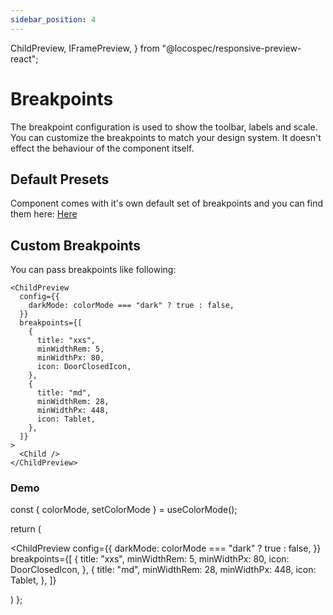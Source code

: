 ```yaml
---
sidebar_position: 4
---
```


  ChildPreview,
  IFramePreview,
} from "@locospec/responsive-preview-react";

# Breakpoints

The breakpoint configuration is used to show the toolbar, labels and scale. You can customize the breakpoints to match your design system. It doesn't effect the behaviour of the component itself.

## Default Presets

Component comes with it's own default set of breakpoints and you can find them here: [Here](https://github.com/rjvim/responsive-preview-react/blob/main/packages/responsive-preview-react/lib/breakpoints.ts)

## Custom Breakpoints

You can pass breakpoints like following:

```tsx
<ChildPreview
  config={{
    darkMode: colorMode === "dark" ? true : false,
  }}
  breakpoints={[
    {
      title: "xxs",
      minWidthRem: 5,
      minWidthPx: 80,
      icon: DoorClosedIcon,
    },
    {
      title: "md",
      minWidthRem: 28,
      minWidthPx: 448,
      icon: Tablet,
    },
  ]}
>
  <Child />
</ChildPreview>
```

### Demo

const { colorMode, setColorMode } = useColorMode();

return (

<ChildPreview
  config={{
    darkMode: colorMode === "dark" ? true : false,
  }}
  breakpoints={[
    {
      title: "xxs",
      minWidthRem: 5,
      minWidthPx: 80,
      icon: DoorClosedIcon,
    },
    {
      title: "md",
      minWidthRem: 28,
      minWidthPx: 448,
      icon: Tablet,
    },
  ]}
>
  <StackCard />
</ChildPreview>

)
};

<PreviewWithColorMode />
